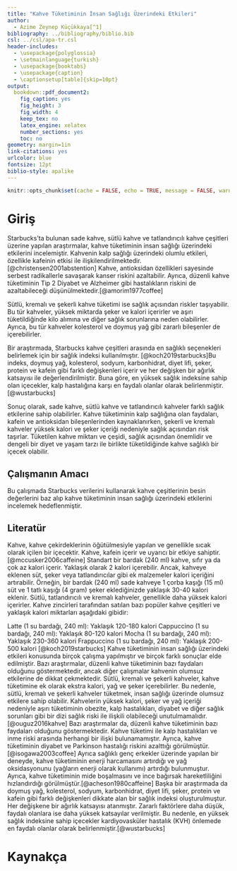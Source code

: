 ```yaml
---
title: "Kahve Tüketiminin İnsan Sağlığı Üzerindeki Etkileri"
author: 
  - Azime Zeynep Küçükkaya[^1]
bibliography: ../bibliography/biblio.bib
csl: ../csl/apa-tr.csl
header-includes:
  - \usepackage{polyglossia}
  - \setmainlanguage{turkish}
  - \usepackage{booktabs}
  - \usepackage{caption} 
  - \captionsetup[table]{skip=10pt}
output:
  bookdown::pdf_document2:
    fig_caption: yes
    fig_height: 3
    fig_width: 4
    keep_tex: no
    latex_engine: xelatex
    number_sections: yes
    toc: no
geometry: margin=1in
link-citations: yes
urlcolor: blue
fontsize: 12pt
biblio-style: apalike
---
```

```r
knitr::opts_chunk$set(cache = FALSE, echo = TRUE, message = FALSE, warning = FALSE)
```

<!-- ======================================================================= -->
<!-- ============================== NOTLAR ================================= -->
<!-- ======================================================================= -->
[^1]: 19080233, [Github Repo](https://github.com/azimezeynepkucukkaya/istatistik_arasinav.git)


# Giriş
Starbucks'ta bulunan sade kahve, sütlü kahve ve tatlandırıcılı kahve çeşitleri üzerine yapılan araştırmalar, kahve tüketiminin insan sağlığı üzerindeki etkilerini incelemiştir. Kahvenin kalp sağlığı üzerindeki olumlu etkileri, özellikle kafeinin etkisi ile ilişkilendirilmektedir.[@christensen2001abstention] Kahve, antioksidan özellikleri sayesinde serbest radikallerle savaşarak kanser riskini azaltabilir. Ayrıca, düzenli kahve tüketiminin Tip 2 Diyabet ve Alzheimer gibi hastalıkların riskini de azaltabileceği düşünülmektedir.[@amorim1977coffee]

Sütlü, kremalı ve şekerli kahve tüketimi ise sağlık açısından riskler taşıyabilir. Bu tür kahveler, yüksek miktarda şeker ve kalori içerirler ve aşırı tüketildiğinde kilo alımına ve diğer sağlık sorunlarına neden olabilirler. Ayrıca, bu tür kahveler kolesterol ve doymuş yağ gibi zararlı bileşenler de içerebilirler.

Bir araştırmada, Starbucks kahve çeşitleri arasında en sağlıklı seçenekleri belirlemek için bir sağlık indeksi kullanılmıştır. [@koch2019starbucks]Bu indeks, doymuş yağ, kolesterol, sodyum, karbonhidrat, diyet lifi, şeker, protein ve kafein gibi farklı değişkenleri içerir ve her değişken bir ağırlık katsayısı ile değerlendirilmiştir. Buna göre, en yüksek sağlık indeksine sahip olan içecekler, kalp hastalığına karşı en faydalı olanlar olarak belirlenmiştir.[@wustarbucks]

Sonuç olarak, sade kahve, sütlü kahve ve tatlandırıcılı kahveler farklı sağlık etkilerine sahip olabilirler. Kahve tüketiminin kalp sağlığına olan faydaları, kafein ve antioksidan bileşenlerinden kaynaklanırken, şekerli ve kremalı kahveler yüksek kalori ve şeker içeriği nedeniyle sağlık açısından risk taşırlar. Tüketilen kahve miktarı ve çeşidi, sağlık açısından önemlidir ve dengeli bir diyet ve yaşam tarzı ile birlikte tüketildiğinde kahve sağlıklı bir içecek olabilir.



## Çalışmanın Amacı
Bu çalışmada Starbucks verilerini kullanarak kahve çeşitlerinin besin değerlerini baz alıp kahve tüketiminin insan sağlığı üzerindeki etkilerini incelemek hedeflenmiştir.



## Literatür 
Kahve, kahve çekirdeklerinin öğütülmesiyle yapılan ve genellikle sıcak olarak içilen bir içecektir. Kahve, kafein içerir ve uyarıcı bir etkiye sahiptir. [@mccusker2006caffeine] Standart bir bardak (240 ml) kahve, sıfır ya da çok az kalori içerir. Yaklaşık olarak 2 kalori içerebilir. Ancak, kahveye eklenen süt, şeker veya tatlandırıcılar gibi ek malzemeler kalori içeriğini artırabilir. Örneğin, bir bardak (240 ml) sade kahveye 1 çorba kaşığı (15 ml) süt ve 1 tatlı kaşığı (4 gram) şeker eklediğinizde yaklaşık 30-40 kalori eklenir. 
Sütlü, tatlandırıcılı ve kremalı kahveler, genellikle daha yüksek kalori içerirler. Kahve zincirleri tarafından satılan bazı popüler kahve çeşitleri ve yaklaşık kalori miktarları aşağıdaki gibidir:

Latte (1 su bardağı, 240 ml): Yaklaşık 120-180 kalori
Cappuccino (1 su bardağı, 240 ml): Yaklaşık 80-120 kalori
Mocha (1 su bardağı, 240 ml): Yaklaşık 230-360 kalori
Frappuccino (1 su bardağı, 240 ml): Yaklaşık 200-500 kalori [@koch2019starbucks]
Kahve tüketiminin insan sağlığı üzerindeki etkileri konusunda birçok çalışma yapılmıştır ve birçok farklı sonuçlar elde edilmiştir. Bazı araştırmalar, düzenli kahve tüketiminin bazı faydaları olduğunu göstermektedir, ancak diğer çalışmalar kahvenin olumsuz etkilerine de dikkat çekmektedir.
Sütlü, kremalı ve şekerli kahveler, kahve tüketimine ek olarak ekstra kalori, yağ ve şeker içerebilirler. Bu nedenle, sütlü, kremalı ve şekerli kahveler tüketmek, insan sağlığı üzerinde olumsuz etkilere sahip olabilir. Kahvelerin yüksek kalori, şeker ve yağ içeriği nedeniyle aşırı tüketiminin obezite, kalp hastalıkları, diyabet ve diğer sağlık sorunları gibi bir dizi sağlık riski ile ilişkili olabileceği unutulmamalıdır.[@ouguz2016kahve]
Bazı araştırmalar da, düzenli kahve tüketiminin bazı faydaları olduğunu göstermektedir. Kahve tüketimi ile kalp hastalıkları ve inme riski arasında herhangi bir ilişki bulunamamıştır. Ayrıca, kahve tüketiminin diyabet ve Parkinson hastalığı riskini azalttığı görülmüştür.[@isogawa2003coffee] Ayrıca sağlıklı genç erkekler üzerinde yapılan bir deneyde, kahve tüketiminin enerji harcamasını artırdığı ve yağ oksidasyonunu (yağların enerji olarak kullanımı) artırdığı bulunmuştur. Ayrıca, kahve tüketiminin mide boşalmasını ve ince bağırsak hareketliliğini hızlandırdığı görülmüştür.[@acheson1980caffeine] 
Başka bir araştırmada da doymuş yağ, kolesterol, sodyum, karbonhidrat, diyet lifi, şeker, protein ve kafein gibi farklı değişkenleri dikkate alan bir sağlık indeksi oluşturulmuştur. Her değişkene bir ağırlık katsayısı atanmıştır. Zararlı faktörlere daha düşük, faydalı olanlara ise daha yüksek katsayılar verilmiştir. Bu nedenle, en yüksek sağlık indeksine sahip içecekler kardiyovasküler hastalık (KVH)  önlemede en faydalı olanlar olarak belirlenmiştir.[@wustarbucks]




\newpage
# Kaynakça {#references}
<div id="refs"></div>

